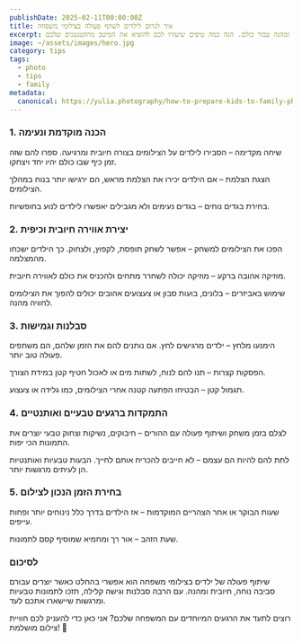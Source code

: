 ```yaml
---
publishDate: 2025-02-11T00:00:00Z
title: איך לגרום לילדים לשתף פעולה בצילומי משפחה
excerpt: צילומי משפחה עם ילדים יכולים להיות מאתגרים, אך עם הכנה נכונה וגישה נכונה, אפשר להפוך את החוויה לכיפית ומהנה עבור כולם. הנה כמה טיפים שיעזרו לכם להוציא את המיטב מהקטנטנים שלכם
image: ~/assets/images/hero.jpg
category: tips
tags:
  - photo
  - tips
  - family
metadata:
  canonical: https://yulia.photography/how-to-prepare-kids-to-family-photoshot
---
```


### 1. הכנה מוקדמת ונעימה

שיחה מקדימה – הסבירו לילדים על הצילומים בצורה חיובית ומרגיעה. ספרו להם שזה זמן כיף שבו כולם יהיו יחד ויצחקו.

הצגת הצלמת – אם הילדים יכירו את הצלמת מראש, הם ירגישו יותר בנוח במהלך הצילומים.

בחירת בגדים נוחים – בגדים נעימים ולא מגבילים יאפשרו לילדים לנוע בחופשיות.

### 2. יצירת אווירה חיובית וכיפית

הפכו את הצילומים למשחק – אפשר לשחק תופסת, לקפוץ, ולצחוק. כך הילדים ישכחו מהמצלמה.

מוזיקה אהובה ברקע – מוזיקה יכולה לשחרר מתחים ולהכניס את כולם לאווירה חיובית.

שימוש באביזרים – בלונים, בועות סבון או צעצועים אהובים יכולים להפוך את הצילומים לחוויה מהנה.

### 3. סבלנות וגמישות

הימנעו מלחץ – ילדים מרגישים לחץ. אם נותנים להם את הזמן שלהם, הם משתפים פעולה טוב יותר.

הפסקות קצרות – תנו להם לנוח, לשתות מים או לאכול חטיף קטן במידת הצורך.

תגמול קטן – הבטיחו הפתעה קטנה אחרי הצילומים, כמו גלידה או צעצוע.

### 4. התמקדות ברגעים טבעיים ואותנטיים

לצלם בזמן משחק ושיתוף פעולה עם ההורים – חיבוקים, נשיקות וצחוק טבעי יוצרים את התמונות הכי יפות.

לתת להם להיות הם עצמם – לא חייבים להכריח אותם לחייך. הבעות טבעיות ואותנטיות הן לעיתים מרגשות יותר.

### 5. בחירת הזמן הנכון לצילום

שעות הבוקר או אחר הצהריים המוקדמות – אז הילדים בדרך כלל נינוחים יותר ופחות עייפים.

שעת הזהב – אור רך ומחמיא שמוסיף קסם לתמונות.

### לסיכום

שיתוף פעולה של ילדים בצילומי משפחה הוא אפשרי בהחלט כאשר יוצרים עבורם סביבה נוחה, חיובית ומהנה. עם הרבה סבלנות וגישה קלילה, תזכו לתמונות טבעיות ומרגשות שיישארו אתכם לעד.

רוצים לתעד את הרגעים המיוחדים עם המשפחה שלכם? אני כאן כדי להעניק לכם חוויית צילום מושלמת! 📸 